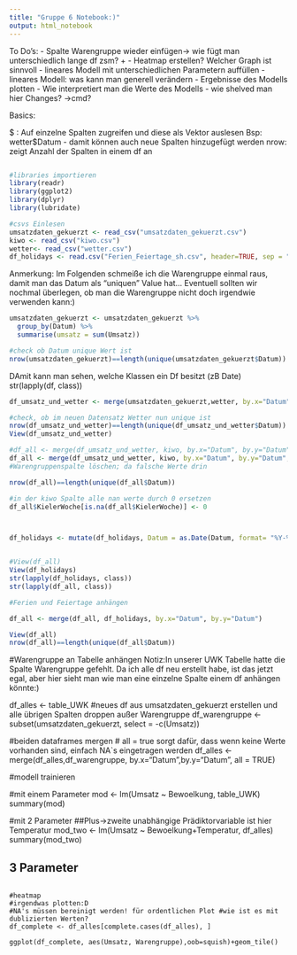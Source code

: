 ```yaml
---
title: "Gruppe 6 Notebook:)"
output: html_notebook
---
```

To Do's:
- Spalte Warengruppe wieder einfügen-> wie fügt man unterschiedlich lange df zsm? +
- Heatmap erstellen? Welcher Graph ist sinnvoll
- lineares Modell mit unterschiedlichen Parametern auffüllen
- lineares Modell: was kann man generell verändern
- Ergebnisse des Modells plotten
- Wie interpretiert man die Werte des Modells
- wie shelved man hier Changes? ->cmd?




Basics:

$ : Auf einzelne Spalten zugreifen und diese als Vektor auslesen
    Bsp: wetter$Datum
    - damit können auch neue Spalten hinzugefügt werden
nrow: zeigt Anzahl der Spalten in einem df an

```r
```


```r
#libraries importieren
library(readr)
library(ggplot2)
library(dplyr)
library(lubridate)
```



```r
#csvs Einlesen
umsatzdaten_gekuerzt <- read_csv("umsatzdaten_gekuerzt.csv")
kiwo <- read_csv("kiwo.csv")
wetter<- read_csv("wetter.csv")
df_holidays <- read.csv("Ferien_Feiertage_sh.csv", header=TRUE, sep = ";")

```
Anmerkung:
Im Folgenden schmeiße ich die Warengruppe einmal raus, damit man das Datum als "uniquen" Value hat...
Eventuell sollten wir nochmal überlegen, ob man die Warengruppe nicht doch irgendwie verwenden kann:)

```r

umsatzdaten_gekuerzt <- umsatzdaten_gekuerzt %>% 
  group_by(Datum) %>% 
  summarise(umsatz = sum(Umsatz))

#check ob Datum unique Wert ist
nrow(umsatzdaten_gekuerzt)==length(unique(umsatzdaten_gekuerzt$Datum))
```
DAmit kann man sehen, welche Klassen ein Df besitzt (zB Date)
str(lapply(df, class))

```r
df_umsatz_und_wetter <- merge(umsatzdaten_gekuerzt,wetter, by.x="Datum", by.y="Datum", sep=",", all = FALSE) 

#check, ob im neuen Datensatz Wetter nun unique ist
nrow(df_umsatz_und_wetter)==length(unique(df_umsatz_und_wetter$Datum))
View(df_umsatz_und_wetter)

```

```r

#df_all <- merge(df_umsatz_und_wetter, kiwo, by.x="Datum", by.y="Datum", all=TRUE)
df_all <- merge(df_umsatz_und_wetter, kiwo, by.x="Datum", by.y="Datum", all = TRUE)
#Warengruppenspalte löschen; da falsche Werte drin

nrow(df_all)==length(unique(df_all$Datum))

#in der kiwo Spalte alle nan werte durch 0 ersetzen
df_all$KielerWoche[is.na(df_all$KielerWoche)] <- 0



df_holidays <- mutate(df_holidays, Datum = as.Date(Datum, format= "%Y-%m-%d"))


#View(df_all)
View(df_holidays)
str(lapply(df_holidays, class))
str(lapply(df_all, class))


```


```r
#Ferien und Feiertage anhängen

df_all <- merge(df_all, df_holidays, by.x="Datum", by.y="Datum")

View(df_all)
nrow(df_all)==length(unique(df_all$Datum))

```

#Warengruppe an Tabelle anhängen
Notiz:In unserer UWK Tabelle hatte die Spalte Warengruppe gefehlt. Da ich alle df neu erstellt habe, ist das jetzt egal, aber hier sieht man wie man eine einzelne Spalte einem df anhängen könnte:)

df_alles <- table_UWK
#neues df aus  umsatzdaten_gekuerzt erstellen und alle übrigen Spalten droppen außer Warengruppe
df_warengruppe <- subset(umsatzdaten_gekuerzt, select = -c(Umsatz))

#beiden dataframes mergen
# all = true sorgt dafür, dass wenn keine Werte vorhanden sind, einfach NA`s eingetragen werden
df_alles <- merge(df_alles,df_warengruppe, by.x="Datum",by.y="Datum", all = TRUE)


#modell trainieren

#mit einem Parameter
mod <- lm(Umsatz ~ Bewoelkung, table_UWK)
summary(mod)

#mit 2 Parameter
##Plus->zweite unabhängige Prädiktorvariable ist hier Temperatur
mod_two <- lm(Umsatz ~ Bewoelkung+Temperatur, df_alles)
summary(mod_two)

## 3 Parameter

```

#heatmap
#irgendwas plotten:D
#NA's müssen bereinigt werden! für ordentlichen Plot #wie ist es mit dublizierten Werten?
df_complete <- df_alles[complete.cases(df_alles), ]

ggplot(df_complete, aes(Umsatz, Warengruppe),oob=squish)+geom_tile()

```

